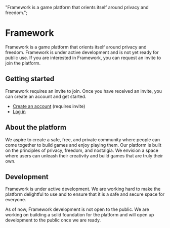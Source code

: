   "Framework is a game platform that orients itself around privacy and freedom.";

# Framework

Framework is a game platform that orients itself around privacy and freedom. Framework is under active development and is not yet ready for public use. If you are interested in Framework, you can request an invite to join the platform.

## Getting started

Framework requires an invite to join. Once you have received an invite, you can create an account and get started.

- [Create an account](https://framework.solarius.me/register) (requires invite)
- [Log in](https://framework.solarius.me/login)

## About the platform

We aspire to create a safe, free, and private community where people can come together to build games and enjoy playing them. Our platform is built on the principles of privacy, freedom, and nostalgia. We envision a space where users can unleash their creativity and build games that are truly their own.

## Development

Framework is under active development. We are working hard to make the platform delightful to use and to ensure that it is a safe and secure space for everyone.

As of now, Framework development is not open to the public. We are working on building a solid foundation for the platform and will open up development to the public once we are ready.
